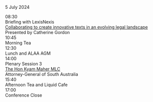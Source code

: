 
<ProgramHeading>5 July 2024</ProgramHeading>
<div className="ProgramLineItem">
    <div className="cpTime">
        08:30
    </div>
    <div className="cpSingleEntry titleEntry">
        <div className="cpBigTitleText">
            Briefing with LexisNexis
        </div>
        <div className="cpTitleText">
            <a href="../lexisbriefing">
                Collaborating to create innovative texts in an evolving legal landscape
            </a>
        </div>
        <div className="cpLittleTitleTextx">
        Presented by Catherine Gordon
        </div>
    </div>
</div>
<CS4 />
<div className="ProgramLineItem">
    <div className="cpTime">
        10:45
    </div>
    <div className="cpSingleEntry breakEntry">
        <div className="cpLittleTitleText">
        Morning Tea
        </div>
    </div>
</div>
<CS5 />
<div className="ProgramLineItem">
    <div className="cpTime">
    12:30
    </div>
    <div className="cpSingleEntry breakEntry">
        <div className="cpBigTitleText">
        Lunch and ALAA AGM
        </div>
    </div>
</div>
<div className="ProgramLineItem">
    <div className="cpTime">
    14:00
    </div>
    <div className="cpSingleEntry">
        <div className="cpTitleText">
        Plenary Session 3
        </div>
        <div className="cpLittleTitleText">
            <a href="zplenary_sessions/kyam_maher">
                <span className="cpLittleTitleText">
                    The Hon Kyam Maher MLC
                </span>
            </a>
        </div>
        <div className="cpLevel2Text">
        Attorney-General of South Australia
        </div>
    </div>
</div>
<CS6 />
<div className="ProgramLineItem">
    <div className="cpTime">
    15:40
    </div>
    <div className="cpSingleEntry">
        <div className="cpTitleText">
        Afternoon Tea and Liquid Cafe
        </div>
    </div>
</div>
<div className="ProgramLineItem"> 
    <div className="cpTime">
    17:00
    </div>
    <div className="cpSingleEntry titleEntry">
        <div className="cpTitleText">
        Conference Close
        </div>
    </div>
</div>